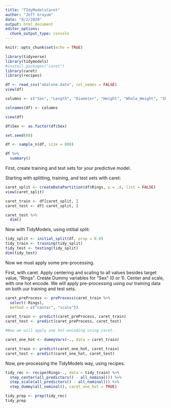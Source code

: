 ```yaml
---
title: "TIdyModelsCaret"
author: "Jeff Grayum"
date: "9/2/2020"
output: html_document
editor_options: 
  chunk_output_type: console
---
```


```r
knitr::opts_chunk$set(echo = TRUE)
```

```r
library(tidyverse)
library(tidymodels)
#install.packages("caret")
library(caret)
library(recipes)
```

```r
df <- read_csv("abalone.data", col_names = FALSE)
view(df)

columns <- c("Sex", "Length", "Diameter", "Height", "Whole_Weight", "Shucked_Weight", "Viscera_Weight", "Shell_Weight", "Rings")

colnames(df) <- columns

view(df)

df$Sex <- as.factor(df$Sex)

set.seed(80)

df <- sample_n(df, size = 800)

df %>%
  summary()
```

First, create training and test sets for your predictive model.

Starting with splitting, training, and test sets with caret:
```r
caret_split <- createDataPartition(df$Rings, p = .8, list = FALSE)
view(caret_split)

caret_train <- df[caret_split, ]
caret_test <- df[-caret_split, ]

caret_test %>%
  dim()
```

Now with TidyModels, using intitial split:
```r
tidy_split <- initial_split(df, prop = 0.8)
tidy_train <- training(tidy_split)
tidy_test <- testing(tidy_split)
dim(tidy_test)
```


Now we must apply some pre-processing. 

First, with caret.  Apply centering and scaling to all values besides target value, "Rings".
Create Dummy variables for "Sex" (0 or 1).  Center and scale, with one hot encode.  We will apply pre-processing using our training data on both uur training and test sets.
```r
caret_preProcess <- preProcess(caret_train %>%
  select(-Rings), 
  method = c("center", "scale"))

caret_train <- predict(caret_preProcess, caret_train)
caret_test <- predict(caret_preProcess, caret_test)

#Now we will apply one hot-encoding using caret.

caret_one_hot <- dummyVars(~., data = caret_train)

caret_train <- predict(caret_one_hot, caret_train)
caret_test <- predict(caret_one_hot, caret_test)
```

Now, pre-processing the TidyModels way, using recipes.
```r
tidy_rec <- recipe(Rings~., data = tidy_train) %>%
  step_center(all_predictors() - all_nominal()) %>% 
  step_scale(all_predictors() - all_nominal()) %>%
  step_dummy(all_nominal(), caret_one_hot = TRUE)

tidy_prep <- prep(tidy_rec)
tidy_prep

```
